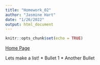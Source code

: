 ```yaml
---
title: "Homework_02"
author: "Jasmine Hart"
date: "1/26/2022"
output: html_document
---
```


```r
knitr::opts_chunk$set(echo = TRUE)
```

[Home Page](index.html)

Lets make a list!
* Bullet 1
* Another Bullet